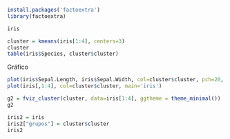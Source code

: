 ```{r}
install.packages('factoextra')
library(factoextra)
```

```{r}
iris
```
```{r}
cluster = kmeans(iris[1:4], centers=3)
cluster
table(iris$Species, cluster$cluster)
```
Gráfico
```{r}
plot(iris$Sepal.Length, iris$Sepal.Width, col=cluster$cluster, pch=20, main='Iris Cluster')
plot(iris[,1:4], col=cluster$cluster, main='iris')
```
```{r}
g2 = fviz_cluster(cluster, data=iris[1:4], ggtheme = theme_minimal())
g2
```

```{r}
iris2 = iris
iris2["grupos"] = cluster$cluster
iris2
```

